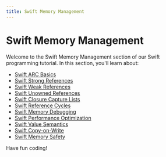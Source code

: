 ```yaml
---
title: Swift Memory Management
---
```


# Swift Memory Management

Welcome to the Swift Memory Management section of our Swift programming tutorial. In this section, you'll learn about:

- [Swift ARC Basics](./0-swift-arc-basics.mdx)
- [Swift Strong References](./1-swift-strong-references.mdx)
- [Swift Weak References](./2-swift-weak-references.mdx)
- [Swift Unowned References](./3-swift-unowned-references.mdx)
- [Swift Closure Capture Lists](./4-swift-closure-capture-lists.mdx)
- [Swift Reference Cycles](./5-swift-reference-cycles.mdx)
- [Swift Memory Debugging](./6-swift-memory-debugging.mdx)
- [Swift Performance Optimization](./7-swift-performance-optimization.mdx)
- [Swift Value Semantics](./8-swift-value-semantics.mdx)
- [Swift Copy-on-Write](./9-swift-copy-on-write.mdx)
- [Swift Memory Safety](./10-swift-memory-safety.mdx)

Have fun coding!